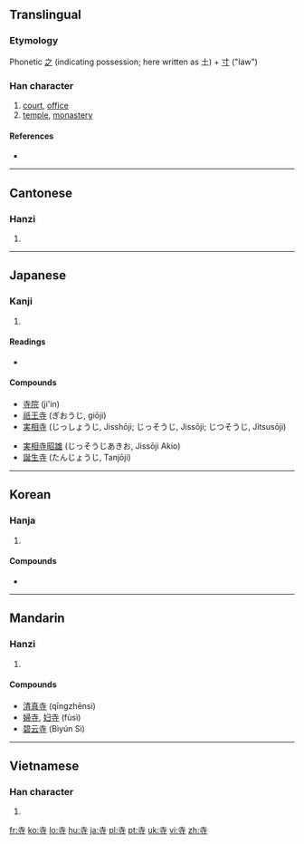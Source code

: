 ==Translingual==

===Etymology===
Phonetic [[之]] (indicating possession; here written as 土) + [[寸]] ("law")

===Han character===
{{Han char|rn=41|rad=寸|as=03|sn=6|four=4034<sub>1</sub>|canj=土木戈 (GDI)}}

# [[court]], [[office]]
# [[temple]], [[monastery]]

====References====
* {{Han ref|kx=0293.330|dkj=07414|dj=0581.080|hdz=10503.110|uh=5BFA|ud=23546|bh=A678|bd=42616}}

----

==Cantonese==

===Hanzi===
{{yue-hanzi|jyut=|y=ji6}}

# {{defn|Cantonese|sort=寸03}}

----

==Japanese==

===Kanji===
{{ja-kanji|grade=2|rs=寸03}}

# {{defn|Japanese}}

====Readings====
* {{ja-readings|on=[[じ]] (ji), [[し]] (shi)|kun=[[てら]] (tera)}}

====Compounds====
{{top2}}
* [[寺院]] (ji'in)
* [[祇王寺]] (ぎおうじ, giōji)
* [[実相寺]] (じっしょうじ, Jisshōji; じっそうじ, Jissōji; じつそうじ, Jitsusōji)
{{mid2}}
* [[実相寺昭雄]] (じっそうじあきお, Jissōji Akio)
* [[誕生寺]] (たんじょうじ, Tanjōji)
{{bottom}}

----

==Korean==

===Hanja===
{{ko-hanja|hangeul=[[사]], [[시]]|rv=sa, si|mr=sa, si}}

# {{defn|Korean|sort=寸03}}

====Compounds====
* {{l|ko|sc=Kore|寺刹|tr=[[사찰]], sachal}}

----

==Mandarin==

===Hanzi===
{{cmn-hanzi|pin=[[sì]] ([[si4]])|wg=ssu<sup>4</sup>}}

# {{defn|Mandarin|sort=寸03}}

====Compounds====
* [[清真寺]] (qīngzhēnsì)
* [[婦寺]], [[妇寺]] (fùsì)
* [[碧云寺]] (Bìyún Sì)

----

==Vietnamese==

===Han character===
{{vi-hantu|[[tự]]|rs=寸03}}

# {{defn|Vietnamese|sort=寸03}}

[[fr:寺]]
[[ko:寺]]
[[lo:寺]]
[[hu:寺]]
[[ja:寺]]
[[pl:寺]]
[[pt:寺]]
[[uk:寺]]
[[vi:寺]]
[[zh:寺]]